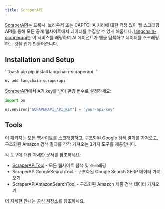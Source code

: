 ```yaml
---
title: ScraperAPI
---
```


[ScraperAPI](https://www.scraperapi.com/)는 프록시, 브라우저 또는 CAPTCHA 처리에 대한 걱정 없이 웹 스크래핑 API를 통해 모든 공개 웹사이트에서 데이터를 수집할 수 있게 해줍니다. [langchain-scraperapi](https://github.com/scraperapi/langchain-scraperapi)는 이 서비스를 래핑하여 AI 에이전트가 웹을 탐색하고 데이터를 스크래핑하는 것을 쉽게 만들어줍니다.

## Installation and Setup

<CodeGroup>
```bash pip
pip install langchain-scraperapi
```

```bash uv
uv add langchain-scraperapi
```
</CodeGroup>

[ScraperAPI](https://www.scraperapi.com/)에서 API key를 받아 환경 변수로 설정하세요:

```python
import os

os.environ["SCRAPERAPI_API_KEY"] = "your-api-key"
```

## Tools

이 패키지는 모든 웹사이트를 스크래핑하고, 구조화된 Google 검색 결과를 가져오고, 구조화된 Amazon 검색 결과를 각각 가져오는 3가지 도구를 제공합니다.

각 도구에 대한 자세한 문서를 참조하세요:
- [ScraperAPITool](/oss/integrations/tools/scraperapi) - 모든 웹사이트 탐색 및 스크래핑
- ScraperAPIGoogleSearchTool - 구조화된 Google Search SERP 데이터 가져오기
- ScraperAPIAmazonSearchTool - 구조화된 Amazon 제품 검색 데이터 가져오기

더 자세한 안내는 [공식 저장소](https://github.com/scraperapi/langchain-scraperapi)를 참조하세요.
